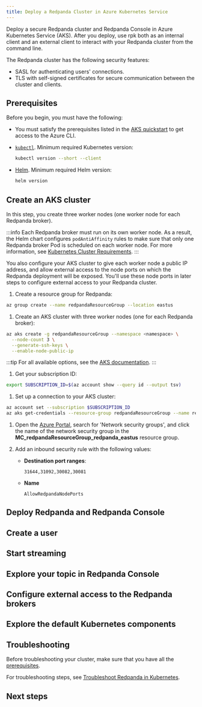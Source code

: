 ```yaml
---
title: Deploy a Redpanda Cluster in Azure Kubernetes Service
---
```


<head>
    <meta name="title" content="Deploy a Redpanda Cluster in Google Kubernetes Engine | Redpanda Docs"/>
    <meta name="description" content="Deploy a secure Redpanda cluster and Redpanda Console in Azure Kubernetes Service (AKS)."/>
    <link rel="canonical" href="https://docs.redpanda.com/docs/deploy/deployment-option/self-hosted/kubernetes/aks-guide/" />
</head>


Deploy a secure Redpanda cluster and Redpanda Console in Azure Kubernetes Service (AKS). After you deploy, use rpk both as an internal client and an external client to interact with your Redpanda cluster from the command line.

The Redpanda cluster has the following security features:

- SASL for authenticating users' connections.
- TLS with self-signed certificates for secure communication between the cluster and clients.

## Prerequisites

Before you begin, you must have the following:

* You must satisfy the prerequisites listed in the [AKS quickstart](https://learn.microsoft.com/en-us/azure/aks/learn/quick-kubernetes-deploy-cli#prerequisites)
to get access to the Azure CLI.

* [`kubectl`](https://kubernetes.io/docs/tasks/tools/). Minimum required Kubernetes version: <Versions name="kubernetes"/>

  ```bash
  kubectl version --short --client
  ```

* [Helm](https://helm.sh/docs/intro/install/). Minimum required Helm version: <Versions name="helm"/>

  ```bash
  helm version
  ```

## Create an AKS cluster

In this step, you create three worker nodes (one worker node for each Redpanda broker).

:::info
Each Redpanda broker must run on its own worker node. As a result, the Helm chart configures `podAntiAffinity` rules to make sure that only one Redpanda broker Pod is scheduled on each worker node. For more information, see [Kubernetes Cluster Requirements](../kubernetes-cluster-requirements#number-of-worker-nodes).
:::

You also configure your AKS cluster to give each worker node a public IP address, and allow external access to the node ports on which the Redpanda deployment will be exposed. You'll use these node ports in later steps to configure external access to your Redpanda cluster.

1. Create a resource group for Redpanda:

  ```bash
  az group create --name redpandaResourceGroup --location eastus
  ```

1. Create an AKS cluster with three worker nodes (one for each Redpanda broker):

  ```bash
  az aks create -g redpandaResourceGroup --namespace <namespace> \
    --node-count 3 \
    --generate-ssh-keys \
    --enable-node-public-ip
  ```

  :::tip
  For all available options, see the [AKS documentation](https://learn.microsoft.com/en-us/cli/azure/aks?view=azure-cli-latest#az-aks-create).
  :::

1. Get your subscription ID:

  ```bash
  export SUBSCRIPTION_ID=$(az account show --query id --output tsv)
  ```

1. Set up a connection to your AKS cluster:

  ```bash
  az account set --subscription $SUBSCRIPTION_ID
  az aks get-credentials --resource-group redpandaResourceGroup --name redpanda
  ```

1. Open the [Azure Portal](https://portal.azure.com/), search for 'Network security groups', and click the name of the network security group in the **MC_redpandaResourceGroup_redpanda_eastus** resource group.

1. Add an inbound security rule with the following values:

    - **Destination port ranges**:

      ```
      31644,31092,30082,30081
      ```

    - **Name** 

      ```
      AllowRedpandaNodePorts
      ```

## Deploy Redpanda and Redpanda Console

<DeployRedpanda/>

## Create a user

<CreateUser/>

## Start streaming

<StartStreaming/>

## Explore your topic in Redpanda Console

<ExploreTopics/>

## Configure external access to the Redpanda brokers

<ExternalAccessIntro/>

<ExternalAccessSteps/>

## Explore the default Kubernetes components

<DefaultComponents/>

## Troubleshooting

Before troubleshooting your cluster, make sure that you have all the [prerequisites](#prerequisites).

For troubleshooting steps, see [Troubleshoot Redpanda in Kubernetes](../../../../../manage/kubernetes/troubleshooting/troubleshoot).

## Next steps

<NextSteps/>

<SuggestedReading/>

<SuggestedReadingContent/>